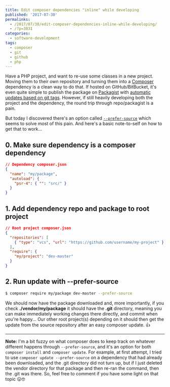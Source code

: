 ---
title: Edit composer dependencies "inline" while developing
published: '2017-07-30'
permalinks:
  - /2017/07/30/edit-composer-dependencies-inline-while-developing/
  - /?p=3031
categories:
  - software-development
tags:
  - composer
  - git
  - github
  - php
---

Have a PHP project, and want to re-use some classes in a new project. Moving them to their own repository and turning them into a [Composer](https://getcomposer.org) dependency is a clean way to do that. If hosted on GitHub/BitBucket, it's even quite simple to publish the package on [Packagist](https://packagist.org) with [automatic updates based on git tags](https://packagist.org/about#how-to-update-packages). However, if still heavily developing both the project and the dependency, the round trip through repo/packagist is a pain.

But today I discovered there's an option called [`--prefer-source`](https://getcomposer.org/doc/03-cli.md#update) which seems to solve most of this pain. And here's a basic note-to-self on how to get that to work...

## 0. Make sure dependency is a composer dependency

```json
// Dependency composer.json
{
  "name": "my/package",
  "autoload": {
    "psr-4": { "": "src/" }
  }
}
```

## 1. Add dependency repo and package to root project

```json
// Root project composer.json
{
  "repositories": [
    { "type": "vcs", "url": "https://github.com/username/my-project" }
  ],
  "require": {
    "my/project": "dev-master"
  }
}
```

## 2. Run update with --prefer-source

```bash
$ composer require my/package dev-master --prefer-source
```

We should now have the package downloaded and, more importantly, if you check <b>./vendor/my/package</b> it should have the <b>.git</b> directory, meaning you can make immediately working changes there directly, and commit when you're happy... Our other root project(s) depending on it should then get the update from the source repository after an easy composer update. 👍

<hr />

**Note:** I'm a bit fuzzy on what composer does to keep track on whatever
different happens through `--prefer-source`, and it's an option for both
`composer install` and `composer update`. For example, at first attempt, I
tried to use `composer update --prefer-source` on a dependency that had
already been downloaded, and the .git directory did not turn up, but if I just
deleted the vendor directory for that package and then re-ran the command,
then the .git was there. So, feel free to comment if you have some light on that topic 😛🤓
